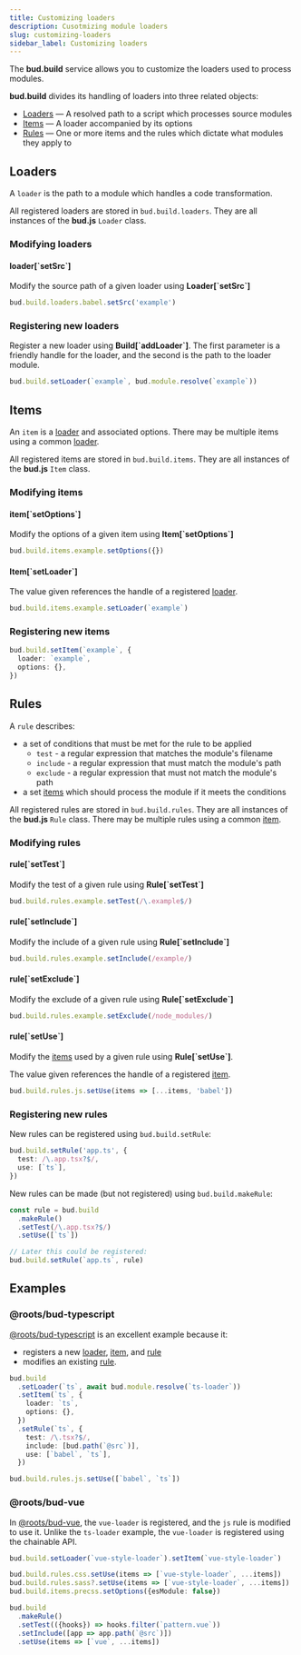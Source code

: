```yaml
---
title: Customizing loaders
description: Cusotmizing module loaders
slug: customizing-loaders
sidebar_label: Customizing loaders
---
```


The **bud.build** service allows you to customize the loaders used to process modules.

**bud.build** divides its handling of loaders into three related objects:

- [Loaders](#loaders) — A resolved path to a script which processes source modules
- [Items](#items) — A loader accompanied by its options
- [Rules](#rules) — One or more items and the rules which dictate what modules they apply to

## Loaders

A `loader` is the path to a module which handles a code transformation.

All registered loaders are stored in `bud.build.loaders`. They are all instances of the **bud.js** `Loader` class.

### Modifying loaders

#### loader[\`setSrc\`]

Modify the source path of a given loader using **Loader[\`setSrc\`]**

```ts
bud.build.loaders.babel.setSrc('example')
```

### Registering new loaders

Register a new loader using **Build[\`addLoader\`]**. The first parameter is a friendly handle for the loader, and the second is the path to the loader module.

```ts
bud.build.setLoader(`example`, bud.module.resolve(`example`))
```

## Items

An `item` is a [loader](#loaders) and associated options. There may be multiple items using a common [loader](#loaders).

All registered items are stored in `bud.build.items`. They are all instances of the **bud.js** `Item` class.

### Modifying items

#### item[\`setOptions\`]

Modify the options of a given item using **Item[\`setOptions\`]**

```ts
bud.build.items.example.setOptions({})
```

#### Item[\`setLoader\`]

The value given references the handle of a registered [loader](#loaders).

```ts
bud.build.items.example.setLoader(`example`)
```

### Registering new items

```ts
bud.build.setItem(`example`, {
  loader: `example`,
  options: {},
})
```

## Rules

A `rule` describes:

- a set of conditions that must be met for the rule to be applied
  - `test` - a regular expression that matches the module's filename
  - `include` - a regular expression that must match the module's path
  - `exclude` - a regular expression that must not match the module's path
- a set [items](#items) which should process the module if it meets the conditions

All registered rules are stored in `bud.build.rules`. They are all instances of the **bud.js** `Rule` class. There may be multiple
rules using a common [item](#items).

### Modifying rules

#### rule[\`setTest\`]

Modify the test of a given rule using **Rule[\`setTest\`]**

```ts
bud.build.rules.example.setTest(/\.example$/)
```

#### rule[\`setInclude\`]

Modify the include of a given rule using **Rule[\`setInclude\`]**

```ts
bud.build.rules.example.setInclude(/example/)
```

#### rule[\`setExclude\`]

Modify the exclude of a given rule using **Rule[\`setExclude\`]**

```ts
bud.build.rules.example.setExclude(/node_modules/)
```

#### rule[\`setUse\`]

Modify the [items](#items) used by a given rule using **Rule[\`setUse\`]**.

The value given references the handle of a registered [item](#items).

```ts
bud.build.rules.js.setUse(items => [...items, 'babel'])
```

### Registering new rules

New rules can be registered using `bud.build.setRule`:

```ts
bud.build.setRule('app.ts', {
  test: /\.app.tsx?$/,
  use: [`ts`],
})
```

New rules can be made (but not registered) using `bud.build.makeRule`:

```ts
const rule = bud.build
  .makeRule()
  .setTest(/\.app.tsx?$/)
  .setUse([`ts`])

// Later this could be registered:
bud.build.setRule(`app.ts`, rule)
```

## Examples

### @roots/bud-typescript

[@roots/bud-typescript](/extensions/bud-typescript) is an excellent example because it:

- registers a new [loader](#loaders), [item](#items), and [rule](#rule)
- modifies an existing [rule](#rules).

```ts
bud.build
  .setLoader(`ts`, await bud.module.resolve(`ts-loader`))
  .setItem(`ts`, {
    loader: `ts`,
    options: {},
  })
  .setRule(`ts`, {
    test: /\.tsx?$/,
    include: [bud.path(`@src`)],
    use: [`babel`, `ts`],
  })

bud.build.rules.js.setUse([`babel`, `ts`])
```

### @roots/bud-vue

In [@roots/bud-vue](/extensions/bud-vue), the `vue-loader` is registered, and the `js` rule is modified to use it. Unlike the `ts-loader` example, the `vue-loader` is registered using the chainable API.

```ts
bud.build.setLoader(`vue-style-loader`).setItem(`vue-style-loader`)

bud.build.rules.css.setUse(items => [`vue-style-loader`, ...items])
bud.build.rules.sass?.setUse(items => [`vue-style-loader`, ...items])
bud.build.items.precss.setOptions({esModule: false})

bud.build
  .makeRule()
  .setTest(({hooks}) => hooks.filter(`pattern.vue`))
  .setInclude([app => app.path(`@src`)])
  .setUse(items => [`vue`, ...items])
```
